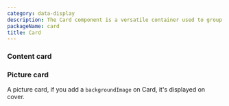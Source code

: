 ```yaml
---
category: data-display
description: The Card component is a versatile container used to group related information in a visually distinct way. It often includes elements like a header, body, and footer, providing a cohesive layout for displaying content such as text, images, and actions. Cards enhance the user experience by organizing information into manageable sections.
packageName: card
title: Card
---
```


### Content card

<div data-playground="content.tsx" data-component="Card"></div>

### Picture card

A picture card, if you add a `backgroundImage` on Card, it's displayed on cover.

<div data-playground="picture.tsx" data-component="Card"></div>
